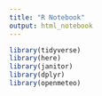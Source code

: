 ```yaml
---
title: "R Notebook"
output: html_notebook
---
```


```r
library(tidyverse)
library(here)
library(janitor)
library(dplyr)
library(openmeteo)
```


```r

```

